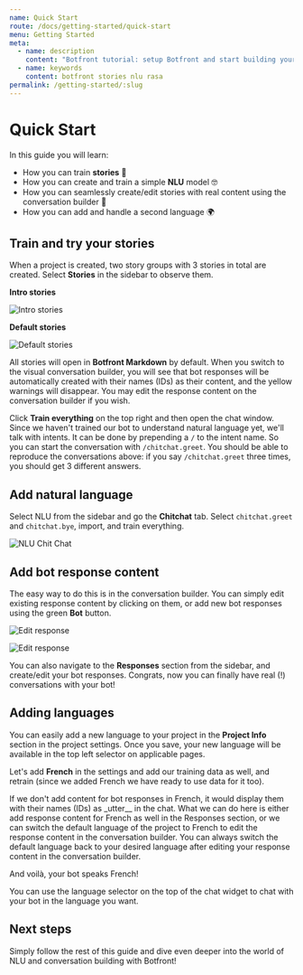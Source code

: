 ```yaml
---
name: Quick Start
route: /docs/getting-started/quick-start
menu: Getting Started
meta:
  - name: description
    content: "Botfront tutorial: setup Botfront and start building your Rasa chatbot"
  - name: keywords
    content: botfront stories nlu rasa
permalink: /getting-started/:slug
---
```


# Quick Start

In this guide you will learn:

- How you can train **stories** 📖
- How you can create and train a simple **NLU** model 🤓
- How you can seamlessly create/edit stories with real content using the conversation builder 💬
- How you can add and handle a second language 🌍

## Train and try your stories

When a project is created, two story groups with 3 stories in total are created. Select **Stories** in the sidebar to observe them.

**Intro stories**

![Intro stories](../../images/intro_stories_cob_1.png)

**Default stories**

![Default stories](../../images/default_stories_cob_1.png)

All stories will open in **Botfront Markdown** by default. When you switch to the visual conversation builder, you will see that bot responses will be automatically created with their names (IDs) as their content, and the yellow warnings will disappear. You may edit the response content on the conversation builder if you wish.

Click **Train everything** on the top right and then open the chat window. Since we haven't trained our bot to understand natural language yet, we'll talk with intents. It can be done by prepending a `/` to the intent name. So you can start the conversation with `/chitchat.greet`. You should be able to reproduce the conversations above: if you say `/chitchat.greet` three times, you should get 3 different answers.

## Add natural language

Select NLU from the sidebar and go the **Chitchat** tab. Select `chitchat.greet` and `chitchat.bye`, import, and train everything.

![NLU Chit Chat](../../images/nlu_chitchat_selected.png)

## Add bot response content

The easy way to do this is in the conversation builder. You can simply edit existing response content by clicking on them, or add new bot responses using the green **Bot** button.

![Edit response](../../images/edit_bot_response_cob_1.png)

![Edit response](../../images/edit_bot_response_cob_2.png)

You can also navigate to the **Responses** section from the sidebar, and create/edit your bot responses. Congrats, now you can finally have real (!) conversations with your bot!

## Adding languages

You can easily add a new language to your project in the **Project Info** section in the project settings. Once you save, your new language will be available in the top left selector on applicable pages.

Let's add **French** in the settings and add our training data as well, and retrain (since we added French we have ready to use data for it too).

If we don't add content for bot responses in French, it would display them with their names (IDs) as \_utter\_\_ in the chat. What we can do here is either add response content for French as well in the Responses section, or we can switch the default language of the project to French to edit the response content in the conversation builder. You can always switch the default language back to your desired language after editing your response content in the conversation builder.

And voilà, your bot speaks French!

<Important type="tip">

You can use the language selector on the top of the chat widget to chat with your bot in the language you want.

</Important>

## Next steps

Simply follow the rest of this guide and dive even deeper into the world of NLU and conversation building with Botfront!

